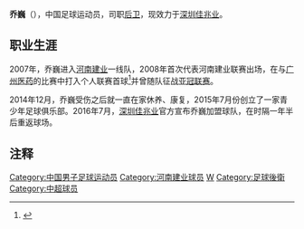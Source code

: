 {{noteta|G1=足球}}{{Football player infobox
| playername = 乔巍
| image =
| fullname = 乔巍
| height = 186厘米
| nickname =
| dateofbirth = {{Birth date and age|year=1987|month=7|day=20}}
| cityofbirth =
| countryofbirth = {{flagicon|CHN}}[[中国|中国]]
| currentclub = [[深圳佳兆业|深圳佳兆业]]
| clubnumber = 4
| position = [[后卫_(足球)|后卫]]
| youthyears =
| youthclubs =
| years = 2007-2014<br>2016-
| clubs = [[河南建业|河南建业]]<br>[[深圳佳兆业|深圳佳兆业]]
| caps(goals) = 69 (1)<br> 73 (2)
| nationalyears =
| nationalteam =
| nationalcaps(goals) =
| pcupdate = 2020-9-4
| ntupdate = 
| manageryears =
| managerclubs =
}}

'''乔巍'''（{{bd|1987年|7月20日|catIdx=Q}}），中国足球运动员，司职[[后卫_(足球)|后卫]]，现效力于[[深圳佳兆业|深圳佳兆业]]。
==职业生涯==
2007年，乔巍进入[[河南建业|河南建业]]一线队，2008年首次代表河南建业联赛出场，在与[[广州医药|广州医药]]的比赛中打入个人联赛首球<ref>{{Cite web |url=http://fashion.nubb.com/200807zh/151518.html |title=中超-乔巍处子球吉奥森定胜局 河南2-0胜广药 |accessdate=2009-05-05 |archive-date=2008-12-05 |archive-url=https://web.archive.org/web/20081205050454/http://fashion.nubb.com/200807zh/151518.html |dead-url=no }}</ref>并曾随队征战[[亚冠联赛|亚冠联赛]]。

2014年12月，乔巍受伤之后就一直在家休养、康复，2015年7月份创立了一家青少年足球俱乐部。2016年7月，[[深圳佳兆业|深圳佳兆业]]官方宣布乔巍加盟球队，在时隔一年半后重返球场。

==注释==
{{reflist}}
{{2009年河南建业名单}}
{{2010年中超分类名单河南}}
{{2011年中超分类名单河南}}
{{2012年中超分类名单河南}}
{{2013年中甲分类名单河南}}
{{2014年中超分类名单河南}}
{{2016年中甲分类名单深圳}}
{{2017年中甲分类名单深圳}}
{{2018年中甲分类名单深圳}}

{{足球运动员小作品}}

{{DEFAULTSORT:QIAO Wei}}
[[Category:中国男子足球运动员|Category:中国男子足球运动员]]
[[Category:河南建业球员|Category:河南建业球员]]
[[Category:乔姓|W]]
[[Category:足球後衛|Category:足球後衛]]
[[Category:中超球员|Category:中超球员]]